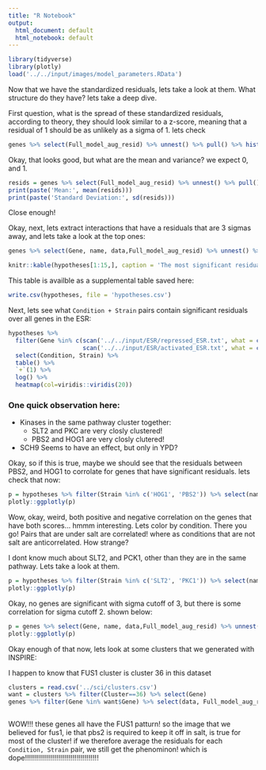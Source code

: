 ```yaml
---
title: "R Notebook"
output:
  html_document: default
  html_notebook: default
---
```

```r
library(tidyverse)
library(plotly)
load('../../input/images/model_parameters.RData')
```

Now that we have the standardized residuals, lets take a look at them. What structure do they have? lets take a deep dive.

First question, what is the spread of these standardized residuals, according to theory, they should look similar to a z-score, meaning that a residual of 1 should be as unlikely as a sigma of 1. lets check
```r
genes %>% select(Full_model_aug_resid) %>% unnest() %>% pull() %>% hist(breaks = 200)
```
Okay, that looks good, but what are the mean and variance? we expect 0, and 1.

```r
resids = genes %>% select(Full_model_aug_resid) %>% unnest() %>% pull()
print(paste('Mean:', mean(resids)))
print(paste('Standard Deviation:', sd(resids)))

```
Close enough!

Okay, next, lets extract interactions that have a residuals that are 3 sigmas away, and lets take a look at the top ones:

```r
genes %>% select(Gene, name, data,Full_model_aug_resid) %>% unnest() %>% arrange(-abs(Full_model_aug_resid)) %>% select(name, Gene, Full_model_aug_resid, Strain, Condition) %>% filter(abs(Full_model_aug_resid) > 3) %>% left_join(t2g %>% select(Gene, description)) %>% rename(Full_Model_error = Full_model_aug_resid) -> hypotheses

knitr::kable(hypotheses[1:15,], caption = 'The most significant residuals')
```

This table is availble as a supplemental table saved here:

```r
write.csv(hypotheses, file = 'hypotheses.csv')
```

Next, lets see what `Condition + Strain` pairs contain significant residuals over all genes in the ESR:

```r
hypotheses %>% 
  filter(Gene %in% c(scan('../../input/ESR/repressed_ESR.txt', what = character()),
                     scan('../../input/ESR/activated_ESR.txt', what = character()))) %>%
  select(Condition, Strain) %>% 
  table() %>%
  `+`(1) %>%
  log() %>%
  heatmap(col=viridis::viridis(20))

```

### One quick observation here:
* Kinases in the same pathway cluster together:
    + SLT2 and PKC are very closly clustered!
    + PBS2 and HOG1 are very closly clutered!
* SCH9 Seems to have an effect, but only in YPD?

Okay, so if this is true, maybe we should see that the residuals between PBS2, and HOG1 to corrolate for genes that have significant residuals. lets check that now:

```r
p = hypotheses %>% filter(Strain %in% c('HOG1', 'PBS2')) %>% select(name, Full_Model_error, Strain, Condition) %>% spread(Strain, Full_Model_error) %>% mutate_at(3:4, function(x) if_else(is.na(x),0,x)) %>% ggplot(aes(x=HOG1,y=PBS2,fill=Condition,color = Condition, text= paste(name, Condition, sep='_'))) + geom_point() 
plotly::ggplotly(p)
```

Wow, okay, weird, both positive and negative correlation on the genes that have both scores... hmmm interesting. Lets color by condition. There you go! Pairs that are under salt are correlated! where as conditions that are not salt are anticorrelated. How strange?

I dont know much about SLT2, and PCK1, other than they are in the same pathway. Lets take a look at them.

```r
p = hypotheses %>% filter(Strain %in% c('SLT2', 'PKC1')) %>% select(name, Full_Model_error, Strain, Condition) %>% spread(Strain, Full_Model_error) %>% mutate_at(3:4, function(x) if_else(is.na(x),0,x)) %>% ggplot(aes(x=SLT2,y=PKC1,fill=Condition, text= paste(name, Condition, sep='_'))) + geom_point() 
plotly::ggplotly(p)
```
Okay, no genes are significant with sigma cutoff of 3, but there is some correlation for sigma cutoff 2. shown below:

```r
p = genes %>% select(Gene, name, data,Full_model_aug_resid) %>% unnest() %>% arrange(-abs(Full_model_aug_resid)) %>% select(name, Gene, Full_model_aug_resid, Strain, Condition) %>% filter(abs(Full_model_aug_resid) > 2) %>% left_join(t2g %>% select(Gene, description)) %>% rename(Full_Model_error = Full_model_aug_resid) %>% filter(Strain %in% c('SLT2', 'PKC1')) %>% select(name, Full_Model_error, Strain, Condition) %>% spread(Strain, Full_Model_error) %>% mutate_at(3:4, function(x) if_else(is.na(x),0,x)) %>% ggplot(aes(x=SLT2,y=PKC1,fill=Condition, text= paste(name, Condition, sep='_'))) + geom_point() 
plotly::ggplotly(p)
```

Okay enough of that now, lets look at some clusters that we generated with INSPIRE:

I happen to know that FUS1 cluster is cluster 36 in this dataset
```r
clusters = read.csv('../sci/clusters.csv')
want = clusters %>% filter(Cluster==36) %>% select(Gene)
genes %>% filter(Gene %in% want$Gene) %>% select(data, Full_model_aug_resid) %>% unnest() %>% select(Strain, Condition, ends_with('resid')) %>% group_by(Strain,Condition) %>% summarise_all(mean) %>% ggplot(aes(x = Strain, y= Condition, fill = Full_model_aug_resid)) + geom_tile() + scale_fill_gradient2() + theme(axis.text.x = element_text(angle = 90, hjust = 1))



```
WOW!!! these genes all have the FUS1 patturn! so the image that we believed for fus1, ie that pbs2 is required to keep it off in salt, is true for most of the cluster! if we therefore average the residuals for each `Condition, Strain` pair, we still get the phenominon! which is dope!!!!!!!!!!!!!!!!!!!!!!!!!!!!!!!!!!!!!

